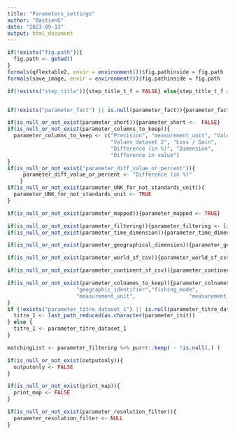```yaml
---
title: "Parameters_settings"
author: "BastienG"
date: "2023-09-13"
output: html_document
---
```


```r
if(!exists("fig.path")){
  fig.path <- getwd()
}
formals(qflextable2, envir = environment())$fig.pathinside = fig.path
formals(save_image, envir = environment())$fig.pathinside = fig.path

if(!exists("step_title")){step_title_t_f = FALSE} else{step_title_t_f = TRUE}


if(!exists("parameter_fact") || is.null(parameter_fact)){parameter_fact <-  "catch"}

if(is_null_or_not_exist(parameter_short)){parameter_short <-  FALSE}
if(is_null_or_not_exist(parameter_columns_to_keep)){
  parameter_columns_to_keep <- c("Precision", "measurement_unit", "Values dataset 1",
                                 "Values dataset 2", "Loss / Gain",
                                 "Difference (in %)", "Dimension",
                                 "Difference in value")
}
if(is_null_or_not_exist("parameter_diff_value_or_percent")){
     parameter_diff_value_or_percent <- "Difference (in %)" 
    }
if(is_null_or_not_exist(parameter_UNK_for_not_standards_unit)){
  parameter_UNK_for_not_standards_unit <- TRUE
}

if(is_null_or_not_exist(parameter_mapped)){parameter_mapped <- TRUE}

if(is_null_or_not_exist(parameter_filtering)){parameter_filtering <- list(species = NULL, fishing_fleet = NULL)}
if(is_null_or_not_exist(parameter_time_dimension)){parameter_time_dimension = c("time_start")}

if(is_null_or_not_exist(parameter_geographical_dimension)){parameter_geographical_dimension = "geographic_identifier"}

if(is_null_or_not_exist(parameter_world_sf_csv)){parameter_world_sf_csv = "data/world_sf.csv"}

if(is_null_or_not_exist(parameter_continent_sf_csv)){parameter_continent_sf_csv = "data/continent.csv"}

if(is_null_or_not_exist(parameter_colnames_to_keep)){parameter_colnames_to_keep <- c("fishing_fleet",         "gear_type",                 "time_start",                 
                      "geographic_identifier","fishing_mode",           "species",                       
                      "measurement_unit",                 "measurement_value",                "source_authority")
}
if (!exists("parameter_titre_dataset_1") || is.null(parameter_titre_dataset_1)){
  titre_1 <- last_path_reduced(as.character(parameter_init))
} else {
  titre_1 <- parameter_titre_dataset_1
}

matchingList <- parameter_filtering %>% purrr::keep( ~ !is.null(.) )

if(is_null_or_not_exist(outputonly)){
  outputonly <- FALSE
}

if(is_null_or_not_exist(print_map)){
  print_map <- FALSE
}

if(is_null_or_not_exist(parameter_resolution_filter)){
  parameter_resolution_filter <- NULL
}

```

